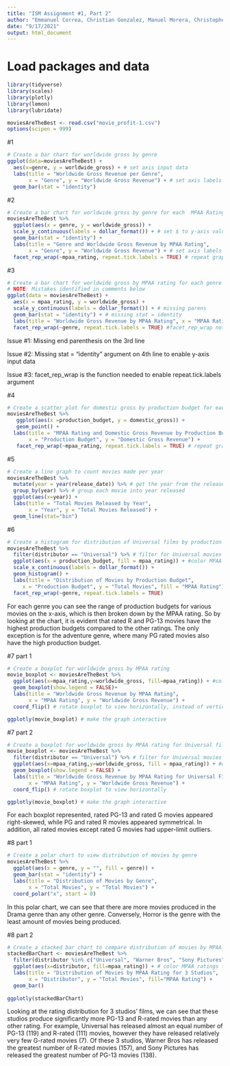```yaml
---
title: "ISM Assignment #1, Part 2"
author: "Emmanuel Correa, Christian Gonzalez, Manuel Morera, Christopher Moustafa, Kyla Whiting"
date: "9/17/2021"
output: html_document
---
```


# Load packages and data
```r

library(tidyverse)
library(scales)
library(plotly)
library(lemon)
library(lubridate)

moviesAreTheBest <- read.csv("movie_profit-1.csv")
options(scipen = 999)
```

#1
```r
# Create a bar chart for worldwide gross by genre
ggplot(data=moviesAreTheBest) +
  aes(x=genre, y = worldwide_gross) + # set axis input data
  labs(title = "Worldwide Gross Revenue per Genre", 
       x = "Genre", y = "Worldwide Gross Revenue") + # set axis labels
  geom_bar(stat = "identity")
```

#2
```r
# Create a bar chart for worldwide gross by genre for each  MPAA Rating
moviesAreTheBest %>%
  ggplot(aes(x = genre, y = worldwide_gross)) + 
  scale_y_continuous(labels = dollar_format()) + # set $ to y-axis values
  geom_bar(stat = "identity") +
  labs(title = "Genre and Worldwide Gross Revenue by MPAA Rating", 
       x = "Genre", y = "Worldwide Gross Revenue") + # set axis labels
  facet_rep_wrap(~mpaa_rating, repeat.tick.labels = TRUE) # repeat graph for each MPAA rating
```

#3
```r
# Create a bar chart for worldwide gross by MPAA rating for each genre
# NOTE: Mistakes identified in comments below
ggplot(data = moviesAreTheBest) + 
  aes(x = mpaa_rating, y = worldwide_gross) + 
  scale_y_continuous(labels = dollar_format()) + # missing parens 
  geom_bar(stat = "identity") + # missing stat = identity 
  labs(title = "Worldwide Gross Revenue by MPAA Rating", x = "MPAA Rating", y = "Worldwide Gross Revenue") + 
  facet_rep_wrap(~genre, repeat.tick.labels = TRUE) #facet_rep_wrap not facet_wrap
```

Issue #1: Missing end parenthesis on the 3rd line

Issue #2: Missing stat = "identity" argument on 4th line to enable y-axis input data

Issue #3: facet_rep_wrap is the function needed to enable repeat.tick.labels argument



#4
```r
# Create a scatter plot for domestic gross by production budget for each MPAA Rating
moviesAreTheBest %>%
   ggplot(aes(x =production_budget, y = domestic_gross)) +
   geom_point() +
  labs(title = "MPAA Rating and Domestic Gross Revenue by Production Budget", 
       x = "Production Budget", y = "Domestic Gross Revenue") +
   facet_rep_wrap(~mpaa_rating, repeat.tick.labels = TRUE) # repeat graph for each MPAA rating
```


#5
```r
# Create a line graph to count movies made per year
moviesAreTheBest %>%
  mutate(year = year(release_date)) %>% # get the year from the release date
  group_by(year) %>% # group each movie into year released
  ggplot(aes(x=year)) +
  labs(title = "Total Movies Released by Year", 
       x = "Year", y = "Total Movies Released") +
  geom_line(stat="bin")
```


#6
```r
# Create a histogram for distribution of Universal films by production budget for each genre
moviesAreTheBest %>%
  filter(distributor == "Universal") %>% # filter for Universal movies only
  ggplot(aes(x = production_budget, fill = mpaa_rating)) + #color MPAA rating in each bar
  scale_x_continuous(labels = dollar_format()) +
  geom_histogram() +
  labs(title = "Distribution of Movies by Production Budget", 
     x = "Production Budget", y = "Total Movies", fill = "MPAA Rating") +
  facet_rep_wrap(~genre, repeat.tick.labels = TRUE) 
```

For each genre you can see the range of production budgets for various movies on the x-axis,  which is then broken down by the MPAA rating. So by looking at the chart, it is evident that rated R and PG-13 movies have the highest production budgets compared to the other ratings. The only exception is for the adventure genre, where many PG rated movies also have the high production budget. 


#7 part 1
```r
# Create a boxplot for worldwide gross by MPAA rating 
movie_boxplot <- moviesAreTheBest %>%
  ggplot(aes(x=mpaa_rating,y=worldwide_gross, fill=mpaa_rating)) + #color mpaa rating with fill
  geom_boxplot(show.legend = FALSE)+
  labs(title = "Worldwide Gross Revenue by MPAA Rating", 
       x = "MPAA Rating", y = "Worldwide Gross Revenue") +
  coord_flip() # rotate boxplot to view horizontally, instead of vertically

ggplotly(movie_boxplot) # make the graph interactive
```


#7 part 2
```r
# Create a boxplot for worldwide gross by MPAA rating for Universal films
movie_boxplot <- moviesAreTheBest %>%
  filter(distributor == "Universal") %>% # filter for Universal movies only
  ggplot(aes(x=mpaa_rating,y=worldwide_gross, fill = mpaa_rating)) + #color mpaa rating with fill
  geom_boxplot(show.legend = FALSE) +
  labs(title = "Worldwide Gross Revenue by MPAA Rating for Universal Films", 
       x = "MPAA Rating", y = "Worldwide Gross Revenue") +
  coord_flip() # rotate boxplot to view horizontally 

ggplotly(movie_boxplot) # make the graph interactive
```

For each boxplot represented, rated PG-13 and rated G movies appeared right-skewed, while PG and rated R movies appeared symmetrical. In addition, all rated movies except rated G movies had upper-limit outliers.


#8 part 1
```r
# Create a polar chart to view distribution of movies by genre
moviesAreTheBest %>%
  ggplot(aes(x = genre, y = "", fill = genre)) + 
  geom_bar(stat = "identity") +
  labs(title = "Distribution of Movies by Genre", 
       x = "Total Movies", y = "Total Movies") +
  coord_polar("x", start = 0)
```

In this polar chart, we can see that there are more movies produced in the Drama genre than any other genre. Conversely, Horror is the genre with the least amount of movies being produced.


#8 part 2
```r
# Create a stacked bar chart to compare distribution of movies by MPAA Rating from 3 studios
stackedBarChart <- moviesAreTheBest %>%
  filter(distributor %in% c("Universal", "Warner Bros", "Sony Pictures")) %>% # filter these 3 studios
  ggplot(aes(x=distributor, fill=mpaa_rating)) + # color MPAA ratings to make stacked bars
  labs(title = "Distribution of Movies by MPAA Rating for 3 Studios", 
       x = "Distributor", y = "Total Movies", fill="MPAA Rating") +
  geom_bar()
  
ggplotly(stackedBarChart)
```

Looking at the rating distribution for 3 studios’ films, we can see that these studios produce significantly more PG-13 and R-rated movies than any other rating. For example, Universal has released almost an equal number of PG-13 (119) and R-rated (111) movies, however they have released relatively very few G-rated movies (7). Of these 3 studios, Warner Bros has released the greatest number of R-rated movies (157), and Sony Pictures has released the greatest number of PG-13 movies (138).

